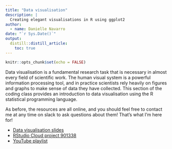 ```yaml
---
title: "Data visualisation"
description: |
  Creating elegant visualisations in R using ggplot2 
author:
  - name: Danielle Navarro 
date: "`r Sys.Date()`"
output:
  distill::distill_article:
    toc: true
---
```


```r
knitr::opts_chunk$set(echo = FALSE)
```

Data visualisation is a fundamental research task that is necessary in almost every field of scientific work. The human visual system is a powerful information processing tool, and in practice scientists rely heavily on figures and graphs to make sense of data they have collected. This section of the coding class provides an introduction to data visualisation using the R statistical programming language.

As before, the resources are all online, and you should feel free to contact me at any time on slack to ask questions about them! That's what I'm here for! 

- [Data visualisation slides](https://slides.djnavarro.net/starting-ggplot2)
- [RStudio Cloud project 901338](https://rstudio.cloud/project/901338)
- [YouTube playlist](https://www.youtube.com/watch?v=6vdHGnD51F8&list=PLRPB0ZzEYegPa4uvvAVJnr6loSKbN4wLb&index=2)






